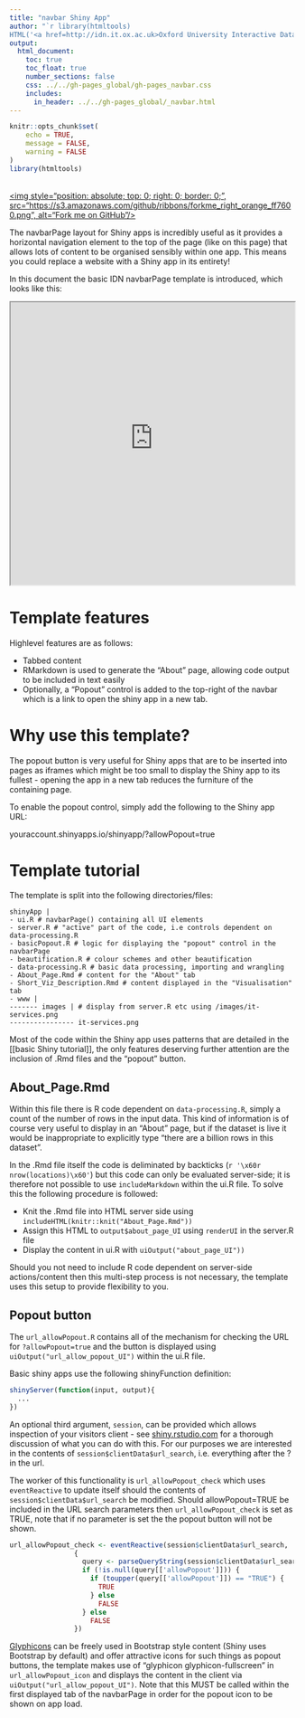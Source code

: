 ```yaml
---
title: "navbar Shiny App"
author: "`r library(htmltools)
HTML('<a href=http://idn.it.ox.ac.uk>Oxford University Interactive Data Network</a>')`"
output: 
  html_document:
    toc: true
    toc_float: true
    number_sections: false
    css: ../../gh-pages_global/gh-pages_navbar.css
    includes:
      in_header: ../../gh-pages_global/_navbar.html
---
```

```r
knitr::opts_chunk$set(
	echo = TRUE,
	message = FALSE,
	warning = FALSE
)
library(htmltools)
```

<a href="https://github.com/martinjhnhadley/OxfordIDN_Shiny-App-Templates/layouts/navbarPage" target="blank">  
<img style="position: absolute; top: 0; right: 0; border: 0;",
             src="https://s3.amazonaws.com/github/ribbons/forkme_right_orange_ff7600.png",
             alt="Fork me on GitHub"/>
</a>

The navbarPage layout for Shiny apps is incredibly useful as it provides a horizontal navigation element to the top of the page (like on this page) that allows lots of content to be organised sensibly within one app. This means you could replace a website with a Shiny app in its entirety!

In this document the basic IDN navbarPage template is introduced, which looks like this:

<iframe src=https://livedataoxford.shinyapps.io/shinytemplate_navbarpage-popout/?allowPopout=true width="100%" height="500px"></iframe>

# Template features

Highlevel features are as follows:

- Tabbed content
- RMarkdown is used to generate the "About" page, allowing code output to be included in text easily
- Optionally, a "Popout" control is added to the top-right of the navbar which is a link to open the shiny app in a new tab.

# Why use this template?

The popout button is very useful for Shiny apps that are to be inserted into pages as iframes which might be too small to display the Shiny app to its fullest - opening the app in a new tab reduces the furniture of the containing page.

To enable the popout control, simply add the following to the Shiny app URL:

youraccount.shinyapps.io/shinyapp/?allowPopout=true

# Template tutorial

The template is split into the following directories/files:

    shinyApp |
    - ui.R # navbarPage() containing all UI elements
    - server.R # "active" part of the code, i.e controls dependent on data-processing.R
    - basicPopout.R # logic for displaying the "popout" control in the navbarPage
    - beautification.R # colour schemes and other beautification
    - data-processing.R # basic data processing, importing and wrangling
    - About_Page.Rmd # content for the "About" tab
    - Short_Viz_Description.Rmd # content displayed in the "Visualisation" tab
    - www |
    ------- images | # display from server.R etc using /images/it-services.png
    ---------------- it-services.png
    
Most of the code within the Shiny app uses patterns that are detailed in the [[basic Shiny tutorial]], the only features deserving further attention are the inclusion of .Rmd files and the "popout" button.

## About_Page.Rmd

Within this file there is R code dependent on `data-processing.R`, simply a count of the number of rows in the input data. This kind of information is of course very useful to display in an "About" page, but if the dataset is live it would be inappropriate to explicitly type "there are a billion rows in this dataset".

In the .Rmd file itself the code is deliminated by backticks (`r '\x60r nrow(locations)\x60'`) but this code can only be evaluated server-side; it is therefore not possible to use `includeMarkdown` within the ui.R file. To solve this the following procedure is followed:

- Knit the .Rmd file into HTML server side using `includeHTML(knitr::knit("About_Page.Rmd"))`
- Assign this HTML to `output$about_page_UI` using `renderUI` in the server.R file
- Display the content in ui.R with `uiOutput("about_page_UI"))`

Should you not need to include R code dependent on server-side actions/content then this multi-step process is not necessary, the template uses this setup to provide flexibility to you.

## Popout button

The `url_allowPopout.R` contains all of the mechanism for checking the URL for `?allowPopout=true` and the button is displayed using `uiOutput("url_allow_popout_UI")` within the ui.R file.

Basic shiny apps use the following shinyFunction definition:

```r
shinyServer(function(input, output){
  ...
})
```

An optional third argument, `session`, can be provided which allows inspection of your visitors client - see [shiny.rstudio.com](http://shiny.rstudio.com/articles/client-data.html) for a thorough discussion of what you can do with this. For our purposes we are interested in the contents of `session$clientData$url_search`, i.e. everything after the ? in the url.

The worker of this functionality is `url_allowPopout_check` which uses `eventReactive` to update itself should the contents of `session$clientData$url_search` be modified. Should allowPopout=TRUE be included in the URL search parameters then `url_allowPopout_check` is set as TRUE, note that if no parameter is set the the popout button will not be shown.

```r
url_allowPopout_check <- eventReactive(session$clientData$url_search,
                {
                  query <- parseQueryString(session$clientData$url_search)
                  if (!is.null(query[['allowPopout']])) {
                    if (toupper(query[['allowPopout']]) == "TRUE") {
                      TRUE
                    } else
                      FALSE
                  } else
                    FALSE
                })
```

[Glyphicons](http://getbootstrap.com/components/) can be freely used in Bootstrap style content (Shiny uses Bootstrap by default) and offer attractive icons for such things as popout buttons, the template makes use of "glyphicon glyphicon-fullscreen" in `url_allowPopout_icon` and displays the content in the client via `uiOutput("url_allow_popout_UI")`. Note that this MUST be called within the first displayed tab of the navbarPage in order for the popout icon to be shown on app load.









